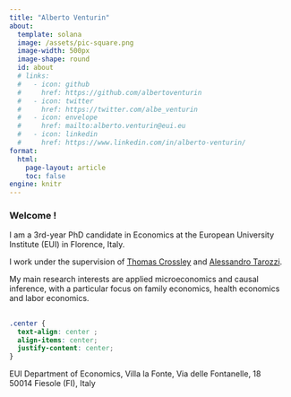 ```yaml
---
title: "Alberto Venturin"
about: 
  template: solana
  image: /assets/pic-square.png
  image-width: 500px
  image-shape: round
  id: about
  # links: 
  #   - icon: github
  #     href: https://github.com/albertoventurin
  #   - icon: twitter
  #     href: https://twitter.com/albe_venturin
  #   - icon: envelope
  #     href: mailto:alberto.venturin@eui.eu
  #   - icon: linkedin
  #     href: https://www.linkedin.com/in/alberto-venturin/
format: 
  html:
    page-layout: article
    toc: false
engine: knitr
---
```


::: {#about}
### Welcome !

I am a 3rd-year PhD candidate in Economics at the European University Institute (EUI) in Florence, Italy.

I work under the supervision of [Thomas Crossley](https://sites.google.com/site/tfcrossley/) and [Alessandro Tarozzi](https://sites.google.com/site/alessandrotarozzi/home).

My main research interests are applied microeconomics and causal inference, with a particular focus on family economics, health economics and labor economics.
:::

## 

```css
.center {
  text-align: center ;
  align-items: center;
  justify-content: center;
}
```

::: center
EUI Department of Economics, Villa la Fonte, Via delle Fontanelle, 18 <br> 50014 Fiesole (FI), Italy
:::
